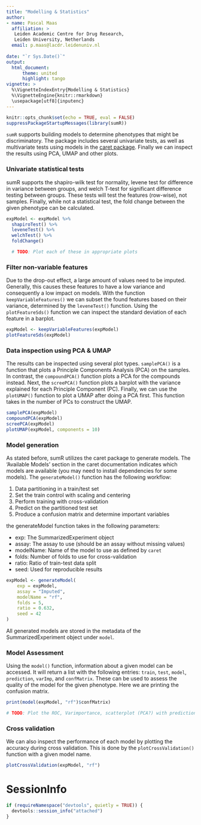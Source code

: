 ```yaml
---
title: "Modelling & Statistics"
author:
- name: Pascal Maas
  affiliation: >
   Leiden Academic Centre for Drug Research, 
   Leiden University, Netherlands
  email: p.maas@lacdr.leidenuniv.nl
  
date: "`r Sys.Date()`"
output: 
  html_document:
      theme: united
      highlight: tango
vignette: >
  %\VignetteIndexEntry{Modelling & Statistics}
  %\VignetteEngine{knitr::rmarkdown}
  \usepackage[utf8]{inputenc}
---
```


```r
knitr::opts_chunk$set(echo = TRUE, eval = FALSE)
suppressPackageStartupMessages(library(sumR))
```

`sumR` supports building models to determine phenotypes that might be discriminatory. The package includes several univariate tests, as well as multivariate tests using models in the [caret package](https://topepo.github.io/caret/). Finally we can inspect the results using PCA, UMAP and other plots.

### Univariate statistical tests

sumR supports the shapiro-wilk test for normality, levene test for difference in variance between groups, and welch T-test for significant difference testing between groups. These tests will test the features (row-wise), not samples. Finally, while not a statistical test, the fold change between the given phenotype can be calculated.

```r
expModel <- expModel %>%
  shapiroTest() %>%
  leveneTest() %>% 
  welchTest() %>%
  foldChange()

  # TODO: Plot each of these in appropriate plots
```

### Filter non-variable features

Due to the drop-out effect, a large amount of values need to be imputed. Generally, this causes these features to have a low variance and consequently a low impact on models. With the function `keepVariableFeatures()` we can subset the found features based on their variance, determined by the `leveneTest()` function. Using the `plotFeatureSds()` function we can inspect the standard deviation of each feature in a barplot.

```r
expModel <- keepVariableFeatures(expModel)
plotFeatureSds(expModel)
```

### Data inspection using PCA & UMAP

The results can be inspected using several plot types. `samplePCA()` is a function that plots a Principle Components Analysis (PCA) on the samples. In contrast, the `compoundPCA()` function plots a PCA for the compounds instead. Next, the `screePCA()` function plots a barplot with the variance explained for each Principle Component (PC). Finally, we can use the `plotUMAP()` function to plot a UMAP after doing a PCA first. This function takes in the number of PCs to construct the UMAP.

```r
samplePCA(expModel)
compoundPCA(expModel)
screePCA(expModel)
plotUMAP(expModel, components = 10)
```

### Model generation

As stated before, sumR utilizes the caret package to generate models. The 'Available Models' section in the caret documentation indicates which models are available (you may need to install dependencies for some models). The `generateModel()` function has the following workflow:

1.  Data partitioning in a train/test set
2.  Set the train control with scaling and centering
3.  Perform training with cross-validation
4.  Predict on the partitioned test set
5.  Produce a confusion matrix and determine important variables

the generateModel function takes in the following parameters:

-   exp: The SummarizedExperiment object
-   assay: The assay to use (should be an assay without missing values)
-   modelName: Name of the model to use as defined by `caret`
-   folds: Number of folds to use for cross-validation
-   ratio: Ratio of train-test data split
-   seed: Used for reproducible results

```r
expModel <- generateModel(
    exp = expModel,
    assay = "Imputed",
    modelName = "rf", 
    folds = 5, 
    ratio = 0.632,
    seed = 42
) 
```

All generated models are stored in the metadata of the SummarizedExperiment object under `model`.

### Model Assessment

Using the `model()` function, information about a given model can be accessed. It will return a list with the following entries: `train`, `test`, `model`, `prediction`, `varImp`, and `confMatrix`. These can be used to assess the quality of the model for the given phenotype. Here we are printing the confusion matrix.

```r
print(model(expModel, "rf")$confMatrix)

# TODO: Plot the ROC, Varimportance, scatterplot (PCA?) with predictions, etc. 
```

### Cross validation

We can also inspect the performance of each model by plotting the accuracy during cross validation. This is done by the `plotCrossValidation()` function with a given model name.

```r
plotCrossValidation(expModel, "rf")
```

# SessionInfo
```r
if (requireNamespace("devtools", quietly = TRUE)) {
  devtools::session_info("attached")
}
```
